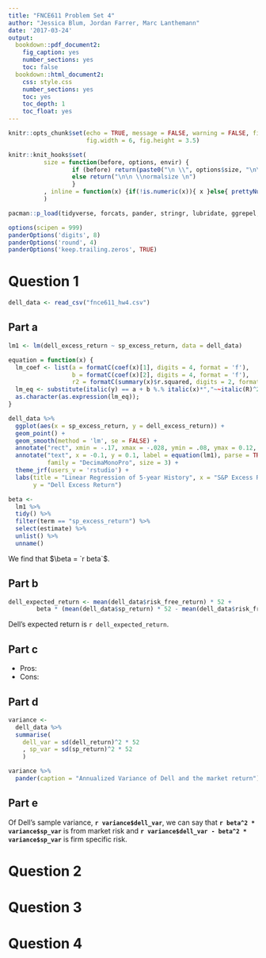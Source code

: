 ```yaml
---
title: "FNCE611 Problem Set 4"
author: "Jessica Blum, Jordan Farrer, Marc Lanthemann"
date: '2017-03-24'
output:
  bookdown::pdf_document2:
    fig_caption: yes
    number_sections: yes
    toc: false
  bookdown::html_document2:
    css: style.css
    number_sections: yes
    toc: yes
    toc_depth: 1
    toc_float: yes
---
```


```r
knitr::opts_chunk$set(echo = TRUE, message = FALSE, warning = FALSE, fig.align = 'center', size = 'small', fig.pos = 'H',
                      fig.width = 6, fig.height = 3.5)

knitr::knit_hooks$set(
          size = function(before, options, envir) {
                  if (before) return(paste0("\n \\", options$size, "\n\n"))
                  else return("\n\n \\normalsize \n")
                  }
          , inline = function(x) {if(!is.numeric(x)){ x }else{ prettyNum(round(x,4), big.mark=",") } }
          )
```

```r
pacman::p_load(tidyverse, forcats, pander, stringr, lubridate, ggrepel, extrafont, jrfTools, broom)
```

```r
options(scipen = 999)
panderOptions('digits', 8)
panderOptions('round', 4)
panderOptions('keep.trailing.zeros', TRUE)
```

# Question 1

```r
dell_data <- read_csv("fnce611_hw4.csv")
```

## Part a

```r
lm1 <- lm(dell_excess_return ~ sp_excess_return, data = dell_data)

equation = function(x) {
  lm_coef <- list(a = formatC(coef(x)[1], digits = 4, format = 'f'),
                  b = formatC(coef(x)[2], digits = 4, format = 'f'),
                  r2 = formatC(summary(x)$r.squared, digits = 2, format = 'f'));
  lm_eq <- substitute(italic(y) == a + b %.% italic(x)*","~~italic(R)^2~"="~r2,lm_coef)
  as.character(as.expression(lm_eq));                 
}

dell_data %>%
  ggplot(aes(x = sp_excess_return, y = dell_excess_return)) +
  geom_point() + 
  geom_smooth(method = 'lm', se = FALSE) +
  annotate("rect", xmin = -.17, xmax = -.028, ymin = .08, ymax = 0.12, fill="white", colour = pal538[['red']]) +
  annotate("text", x = -0.1, y = 0.1, label = equation(lm1), parse = TRUE, 
           family = "DecimaMonoPro", size = 3) +
  theme_jrf(users_v = 'rstudio') +
  labs(title = "Linear Regression of 5-year History", x = "S&P Excess Return", 
       y = "Dell Excess Return")
```


```r
beta <- 
  lm1 %>% 
  tidy() %>%
  filter(term == "sp_excess_return") %>%
  select(estimate) %>%
  unlist() %>%
  unname()
```

We find that $\beta = `r beta`$.

## Part b

```r
dell_expected_return <- mean(dell_data$risk_free_return) * 52 + 
        beta * (mean(dell_data$sp_return) * 52 - mean(dell_data$risk_free_return) * 52)
```

Dell's expected return is `r dell_expected_return`.

## Part c

\begin{align}
\ r_{dell} & = r_{f} + \beta_{dell}(r_{m} + r_{f}) \\
 & = 0.0387 + `r beta` (0.0845 - 0.0387) \\
 & = `r 0.0387 + beta * (0.0845 - 0.0387)`
\end{align}


+ Pros:
+ Cons:

## Part d

```r
variance <- 
  dell_data %>%
  summarise(
    dell_var = sd(dell_return)^2 * 52
    , sp_var = sd(sp_return)^2 * 52
    )
```


```r
variance %>%
  pander(caption = "Annualized Variance of Dell and the market return")
```

## Part e

\begin{align}
\ Var(r_{dell}) &= \beta_{dell}^2 Var(r_{m}) + [\text{firm specific risk}] \\
\ `r variance$dell_var` &= `r beta`^2 \cdot `r variance$sp_var` + [\text{firm specific risk}]
\end{align}

Of Dell's sample variance, **`r variance$dell_var`**, we can say that **`r beta^2 * variance$sp_var`** is from market risk and **`r variance$dell_var - beta^2 * variance$sp_var`** is firm specific risk.

# Question 2


# Question 3


# Question 4
